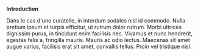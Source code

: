 **Introduction**

Dans le cas d'une curatelle, in interdum sodales nisl id commodo.
Nulla pretium ipsum et turpis efficitur, ut
rutrum dolor rutrum. Morbi ultrices dignissim purus, in tincidunt enim facilisis
nec. Vivamus et nunc hendrerit, egestas felis a, fringilla mauris. Mauris ac odio
lectus. Maecenas sit amet augue varius, facilisis erat sit amet, convallis tellus.
Proin vel tristique nisl.

